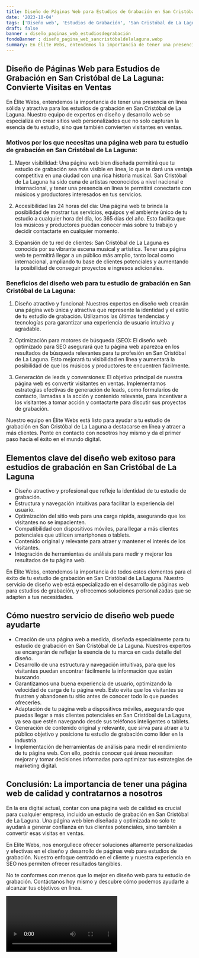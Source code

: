 ```yaml
---
title: Diseño de Páginas Web para Estudios de Grabación en San Cristóbal de La Laguna
date: '2023-10-04'
tags: ['Diseño web', 'Estudios de Grabación', 'San Cristóbal de La Laguna']
draft: false
banner : diseño_paginas_web_estudiosdegrabación
fondoBanner : diseño_pagina_web_sancristóbaldelalaguna.webp
summary: En Élite Webs, entendemos la importancia de tener una presencia en línea sólida y atractiva para los estudios de grabación en San Cristóbal de La Laguna. Nuestro equipo de expertos en diseño y desarrollo web se especializa en crear sitios web personalizados que no solo capturan la esencia de tu estudio, sino que también convierten visitantes en ventas.
---
```


## Diseño de Páginas Web para Estudios de Grabación en San Cristóbal de La Laguna: Convierte Visitas en Ventas

En Élite Webs, entendemos la importancia de tener una presencia en línea sólida y atractiva para los estudios de grabación en San Cristóbal de La Laguna. Nuestro equipo de expertos en diseño y desarrollo web se especializa en crear sitios web personalizados que no solo capturan la esencia de tu estudio, sino que también convierten visitantes en ventas.

### Motivos por los que necesitas una página web para tu estudio de grabación en San Cristóbal de La Laguna:

1. Mayor visibilidad: Una página web bien diseñada permitirá que tu estudio de grabación sea más visible en línea, lo que te dará una ventaja competitiva en una ciudad con una rica historia musical. San Cristóbal de La Laguna ha sido cuna de artistas reconocidos a nivel nacional e internacional, y tener una presencia en línea te permitirá conectarte con músicos y productores interesados en tus servicios.

2. Accesibilidad las 24 horas del día: Una página web te brinda la posibilidad de mostrar tus servicios, equipos y el ambiente único de tu estudio a cualquier hora del día, los 365 días del año. Esto facilita que los músicos y productores puedan conocer más sobre tu trabajo y decidir contactarte en cualquier momento.

3. Expansión de tu red de clientes: San Cristóbal de La Laguna es conocida por su vibrante escena musical y artística. Tener una página web te permitirá llegar a un público más amplio, tanto local como internacional, ampliando tu base de clientes potenciales y aumentando la posibilidad de conseguir proyectos e ingresos adicionales.

### Beneficios del diseño web para tu estudio de grabación en San Cristóbal de La Laguna:

1. Diseño atractivo y funcional: Nuestros expertos en diseño web crearán una página web única y atractiva que represente la identidad y el estilo de tu estudio de grabación. Utilizamos las últimas tendencias y tecnologías para garantizar una experiencia de usuario intuitiva y agradable.

2. Optimización para motores de búsqueda (SEO): El diseño web optimizado para SEO asegurará que tu página web aparezca en los resultados de búsqueda relevantes para tu profesión en San Cristóbal de La Laguna. Esto mejorará tu visibilidad en línea y aumentará la posibilidad de que los músicos y productores te encuentren fácilmente.

3. Generación de leads y conversiones: El objetivo principal de nuestra página web es convertir visitantes en ventas. Implementamos estrategias efectivas de generación de leads, como formularios de contacto, llamadas a la acción y contenido relevante, para incentivar a los visitantes a tomar acción y contactarte para discutir sus proyectos de grabación.

Nuestro equipo en Élite Webs está listo para ayudar a tu estudio de grabación en San Cristóbal de La Laguna a destacarse en línea y atraer a más clientes. Ponte en contacto con nosotros hoy mismo y da el primer paso hacia el éxito en el mundo digital.

<GifSeo />

<Cta />

## Elementos clave del diseño web exitoso para estudios de grabación en San Cristóbal de La Laguna

- Diseño atractivo y profesional que refleje la identidad de tu estudio de grabación.
- Estructura y navegación intuitivas para facilitar la experiencia del usuario.
- Optimización del sitio web para una carga rápida, asegurando que los visitantes no se impacienten.
- Compatibilidad con dispositivos móviles, para llegar a más clientes potenciales que utilicen smartphones o tablets.
- Contenido original y relevante para atraer y mantener el interés de los visitantes.
- Integración de herramientas de análisis para medir y mejorar los resultados de tu página web.

En Elite Webs, entendemos la importancia de todos estos elementos para el éxito de tu estudio de grabación en San Cristóbal de La Laguna. Nuestro servicio de diseño web está especializado en el desarrollo de páginas web para estudios de grabación, y ofrecemos soluciones personalizadas que se adapten a tus necesidades.

## Cómo nuestro servicio de diseño web puede ayudarte

- Creación de una página web a medida, diseñada especialmente para tu estudio de grabación en San Cristóbal de La Laguna. Nuestros expertos se encargarán de reflejar la esencia de tu marca en cada detalle del diseño.
- Desarrollo de una estructura y navegación intuitivas, para que los visitantes puedan encontrar fácilmente la información que están buscando.
- Garantizamos una buena experiencia de usuario, optimizando la velocidad de carga de tu página web. Esto evita que los visitantes se frustren y abandonen tu sitio antes de conocer todo lo que puedes ofrecerles.
- Adaptación de tu página web a dispositivos móviles, asegurando que puedas llegar a más clientes potenciales en San Cristóbal de La Laguna, ya sea que estén navegando desde sus teléfonos inteligentes o tablets.
- Generación de contenido original y relevante, que sirva para atraer a tu público objetivo y posicione tu estudio de grabación como líder en la industria.
- Implementación de herramientas de análisis para medir el rendimiento de tu página web. Con ello, podrás conocer qué áreas necesitan mejorar y tomar decisiones informadas para optimizar tus estrategias de marketing digital.

## Conclusión: La importancia de tener una página web de calidad y contratarnos a nosotros

En la era digital actual, contar con una página web de calidad es crucial para cualquier empresa, incluido un estudio de grabación en San Cristóbal de La Laguna. Una página web bien diseñada y optimizada no solo te ayudará a generar confianza en tus clientes potenciales, sino también a convertir esas visitas en ventas.

En Elite Webs, nos enorgullece ofrecer soluciones altamente personalizadas y efectivas en el diseño y desarrollo de páginas web para estudios de grabación. Nuestro enfoque centrado en el cliente y nuestra experiencia en SEO nos permiten ofrecer resultados tangibles.

No te conformes con menos que lo mejor en diseño web para tu estudio de grabación. Contáctanos hoy mismo y descubre cómo podemos ayudarte a alcanzar tus objetivos en línea.

<Video />

<CtaBot job='Estudios de Grabación' city='San Cristóbal de La Laguna'/>

<Gmaps query='San Cristóbal de La Laguna+españa+maps' />